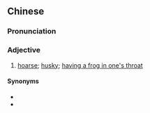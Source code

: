 {{also|沙哑}}
==Chinese==
{{zh-forms|s=沙哑}}

===Pronunciation===
{{zh-pron
|m=shāyǎ
|c=saa1 aa2
|cat=a
}}

===Adjective===
{{zh-adj}}

# [[hoarse]]; [[husky]]; [[have a frog in one's throat|having a frog in one's throat]]

====Synonyms====
* {{zh-l|粗啞}}
* {{zh-l|嘶啞}}
